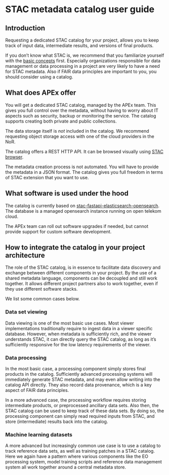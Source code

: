
# STAC metadata catalog user guide

## Introduction

Requesting a dedicated STAC catalog for your project, allows you to keep track of input data, intermediate results, and versions of final products.

If you don't know what STAC is, we recommend that you familiarize yourself with the [basic concepts](https://stacspec.org/en) first.
Especially organizations responsible for data management or data processing in a project are very likely to have a need 
for STAC metadata. Also if FAIR data principles are important to you, you should consider using a catalog.

## What does APEx offer

You will get a dedicated STAC catalog, managed by the APEx team. This gives you full control over the metadata, without
having to worry about IT aspects such as security, backup or monitoring the service.
The catalog supports creating both private and public collections.

The data storage itself is _not_ included in the catalog. We recommend requesting object storage access with one of the
cloud providers in the NoR.

The catalog offers a REST HTTP API. It can be browsed visually using [STAC browser](https://radiantearth.github.io/stac-browser/#/?.language=en).

The metadata creation process is not automated. You will have to provide the metadata in a JSON format. The catalog gives
you full freedom in terms of STAC extension that you want to use.

## What software is used under the hood

The catalog is currently based on [stac-fastapi-elasticsearch-opensearch](https://github.com/stac-utils/stac-fastapi-elasticsearch-opensearch).
The database is a managed opensearch instance running on open telekom cloud.

The APEx team can roll out software upgrades if needed, but cannot provide support for custom software development.

## How to integrate the catalog in your project architecture

The role of the STAC catalog, is in essence to facilitate data discovery and exchange between different components in your
project. By the use of a shared metadata language, components can be decoupled and still work together. It allows different
project partners also to work together, even if they use different software stacks.

We list some common cases below. 

### Data set viewing

Data viewing is one of the most basic use cases. Most viewer implementations traditionally require to ingest data in a viewer
specific database. However, when metadata is sufficiently rich, and the viewer understands STAC, it can directly query the
STAC catalog, as long as it's sufficiently responsive for the low latency requirements of the viewer.

### Data processing

In the most basic case, a processing component simply stores final products in the catalog. Sufficiently advanced processing
systems will immediately generate STAC metadata, and may even allow writing into the catalog API directly. They also record 
data provenance, which is a key aspect of FAIR data principles.

In a more advanced case, the processing workflow requires storing intermediate products, or preprocessed ancillary data sets.
Also then, the STAC catalog can be used to keep track of these data sets. By doing so, the processing component can simply read
required inputs from STAC, and store (intermediate) results back into the catalog.

### Machine learning datasets

A more advanced but increasingly common use case is to use a catalog to track reference data sets, as well as training patches 
in a STAC catalog. Here we again have a pattern where various components like the EO processing system, model training scripts and
reference data management system all work together around a central metadata store.